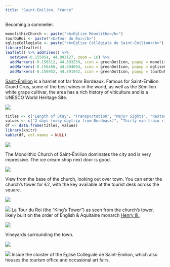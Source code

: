 ```yaml
---
title: "Saint-Émilion, France"
---
```


Becoming a sommelier. 

```r
monolithicChurch <- paste("<b>Église Monolithe</b>")
tourDuRoi <- paste("<b>Tour du Roi</b>")
egliseCollegiale <- paste("<b>Église Collégiale de Saint-Émilion</b>")
library(leaflet)
leaflet() %>% addTiles() %>%
  setView(-0.155954, 44.893127, zoom = 16) %>%
  addMarkers(-0.156312, 44.893256, icon = greenDotIcon, popup = monolithicChurch) %>% # Monolithic Church
  addMarkers(-0.156468, 44.894094, icon = greenDotIcon, popup = egliseCollegiale) %>% # Église Collégiale de Saint-Émilion
  addMarkers(-0.156952, 44.891942, icon = greenDotIcon, popup = tourDuRoi) # Tour du Roi
```

[Saint-Émilion](https://en.wikipedia.org/wiki/Saint-%C3%89milion) is a hamlet not far from Bordeaux. Famous for Saint-Émilion Grand Crus, some of the best wines in the world, as well as the Sémilion white grape cultivar, the area has a rich history of viticulture and is a UNESCO World Heritage Site.

![](images/SaintEmilion/saintemilion17.png)

```r
titles <- c("Length of Stay", "Transportation", "Major Sights", "Restaurant Recommendations")
values <- c("2 days (easy daytrip from Bordeaux)", "Thirty min train ride from Bordeaux Saint-Jean or a 1 hour walk from Libourne", "Monolithic church, King's Tower", "Le Bistrot du Clocher (good for ice cream at least, reviews are bad otherwise) -  3 Place du Clocher")
df <- data.frame(titles, values)
library(knitr)
kable(df, col.names = NULL)
```

![](images/SaintEmilion/saintemilion9.png)

The Monolithic Church of Saint-Émilion dominates the city and is very impressive. The ice cream shop next door is good.

![](images/SaintEmilion/saintemilion10.png)

View from the base of the church, looking out over town. You can enter the church's tower for €2, with the key available at the tourist desk across the square.

![](images/SaintEmilion/saintemilion21.png)

![](images/SaintEmilion/saintemilion23.png)
La Tour du Roi (the "King's Tower") as seen from the church's tower, likely built on the order of English & Aquitaine monarch [Henry III.](https://en.wikipedia.org/wiki/Henry_III_of_England)

![](images/SaintEmilion/saintemilion3.png)

Vineyards surrounding the town.

![](images/SaintEmilion/saintemilion14.png)

![](images/SaintEmilion/saintemilion12.png)
Inside the cloister of the Église Collégiale de Saint-Émilion, which also houses the tourism office and occasional art fairs.

